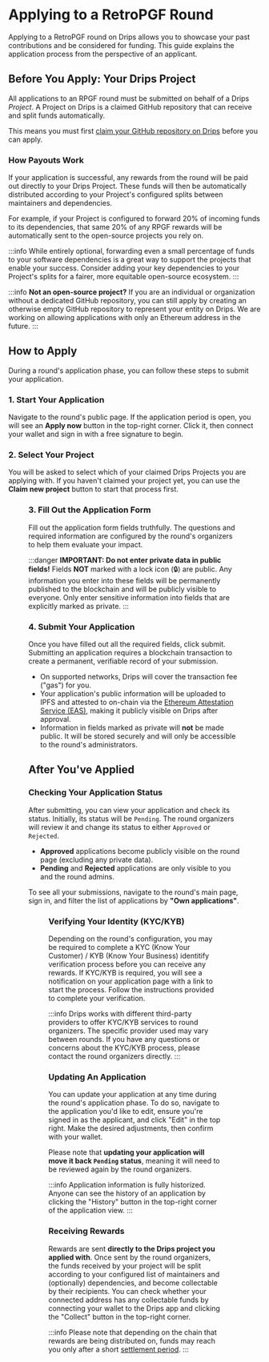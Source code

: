 # Applying to a RetroPGF Round


Applying to a RetroPGF round on Drips allows you to showcase your past contributions and be considered for funding. This guide explains the application process from the perspective of an applicant.

## Before You Apply: Your Drips Project

All applications to an RPGF round must be submitted on behalf of a Drips _Project_. A Project on Drips is a claimed GitHub repository that can receive and split funds automatically.

This means you must first [claim your GitHub repository on Drips](/get-support/claim-your-repository) before you can apply.

### How Payouts Work

If your application is successful, any rewards from the round will be paid out directly to your Drips Project. These funds will then be automatically distributed according to your Project's configured splits between maintainers and dependencies.

For example, if your Project is configured to forward 20% of incoming funds to its dependencies, that same 20% of any RPGF rewards will be automatically sent to the open-source projects you rely on.

:::info
While entirely optional, forwarding even a small percentage of funds to your software dependencies is a great way to support the projects that enable your success. Consider adding your key dependencies to your Project's splits for a fairer, more equitable open-source ecosystem.
:::

:::info
**Not an open-source project?**
If you are an individual or organization without a dedicated GitHub repository, you can still apply by creating an otherwise empty GitHub repository to represent your entity on Drips. We are working on allowing applications with only an Ethereum address in the future.
:::

## How to Apply

During a round's application phase, you can follow these steps to submit your application.

### 1. Start Your Application

Navigate to the round's public page. If the application period is open, you will see an **Apply now** button in the top-right corner. Click it, then connect your wallet and sign in with a free signature to begin.

### 2. Select Your Project

You will be asked to select which of your claimed Drips Projects you are applying with. If you haven't claimed your project yet, you can use the **Claim new project** button to start that process first.

<Figure caption="An example application form." src="/img/retropgf/application-form.png" />

### 3. Fill Out the Application Form

Fill out the application form fields truthfully. The questions and required information are configured by the round's organizers to help them evaluate your impact.

:::danger
**IMPORTANT: Do not enter private data in public fields!**
Fields **NOT** marked with a lock icon (🔒) are public. Any information you enter into these fields will be permanently published to the blockchain and will be publicly visible to everyone. Only enter sensitive information into fields that are explicitly marked as private.
:::

### 4. Submit Your Application

Once you have filled out all the required fields, click submit. Submitting an application requires a blockchain transaction to create a permanent, verifiable record of your submission.

* On supported networks, Drips will cover the transaction fee ("gas") for you.
* Your application's public information will be uploaded to IPFS and attested to on-chain via the [Ethereum Attestation Service (EAS)](https://attest.sh/), making it publicly visible on Drips after approval.
* Information in fields marked as private will **not** be made public. It will be stored securely and will only be accessible to the round's administrators.

## After You've Applied

### Checking Your Application Status

After submitting, you can view your application and check its status. Initially, its status will be `Pending`. The round organizers will review it and change its status to either `Approved` or `Rejected`.

* **Approved** applications become publicly visible on the round page (excluding any private data).
* **Pending** and **Rejected** applications are only visible to you and the round admins.

To see all your submissions, navigate to the round's main page, sign in, and filter the list of applications by **"Own applications"**.

<Figure caption="You can check the status of your submissions by filtering for 'Own applications' on the round page." src="/img/retropgf/own-applications-filter.png" />

### Verifying Your Identity (KYC/KYB)

Depending on the round's configuration, you may be required to complete a KYC (Know Your Customer) / KYB (Know Your Business) identitify verification process before you can receive any rewards. If KYC/KYB is required, you will see a notification on your application page with a link to start the process. Follow the instructions provided to complete your verification.

:::info
Drips works with different third-party providers to offer KYC/KYB services to round organizers. The specific provider used may vary between rounds. If you have any questions or concerns about the KYC/KYB process, please contact the round organizers directly.
:::

### Updating An Application

You can update your application at any time during the round's application phase. To do so, navigate to the application you'd like to edit, ensure you're signed in as the applicant,
and click "Edit" in the top right. Make the desired adjustments, then confirm with your wallet.

Please note that **updating your application will move it back `Pending` status**, meaning it will need to be reviewed again by the round organizers.

:::info
Application information is fully historized. Anyone can see the history of an application by clicking the "History" button in the top-right corner of the application view.
:::

### Receiving Rewards

Rewards are sent **directly to the Drips project you applied with**. Once sent by the round organizers, the funds received by your project will be split according to your configured list of maintainers and (optionally) dependencies, and become collectable by their recipients. You can check whether your connected address has any collectable funds by connecting your wallet to the Drips app and clicking the "Collect" button in the top-right corner.

:::info
Please note that depending on the chain that rewards are being distributed on, funds may reach you only after a short [settlement period](/get-support/claim-your-repository#settlement-of-future-funds).
:::

